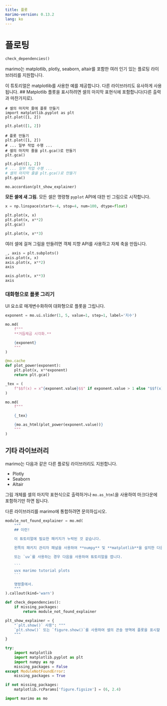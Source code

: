 ```yaml
---
title: 플롯
marimo-version: 0.13.2
lang: ko
---
```


# 플로팅

```python {.marimo hide_code="true"}
check_dependencies()
```

marimo는 matplotlib, plotly, seaborn, altair를 포함한 여러 인기 있는 플로팅 라이브러리를 지원합니다.

이 튜토리얼은 matplotlib를 사용한 예를 제공합니다. 다른 라이브러리도 유사하게 사용됩니다.
<!---->
## Matplotlib
<!---->
플롯을 표시하려면 셀의 마지막 표현식에 포함합니다(다른 출력과 마찬가지로).

```python3
# 셀의 마지막 줄에 플롯 만들기
import matplotlib.pyplot as plt
plt.plot([1, 2])
```

```python {.marimo}
plt.plot([1, 2])
```

```python3
# 플롯 만들기
plt.plot([1, 2])
# ... 일부 작업 수행 ...
# 셀의 마지막 줄을 plt.gca()로 만들기
plt.gca()
```

```python {.marimo}
plt.plot([1, 2])
# ... 일부 작업 수행 ...
# 셀의 마지막 줄을 plt.gca()로 만들기
plt.gca()
```

```python {.marimo hide_code="true"}
mo.accordion(plt_show_explainer)
```

**모든 셀에 새 그림.** 모든 셀은 명령형 `pyplot` API에 대한 빈 그림으로 시작합니다.

```python {.marimo}
x = np.linspace(start=-4, stop=4, num=100, dtype=float)
```

```python {.marimo}
plt.plot(x, x)
plt.plot(x, x**2)
plt.gca()
```

```python {.marimo}
plt.plot(x, x**3)
```

여러 셀에 걸쳐 그림을 만들려면 객체 지향 API를 사용하고 자체 축을 만듭니다.

```python {.marimo}
_, axis = plt.subplots()
axis.plot(x, x)
axis.plot(x, x**2)
axis
```

```python {.marimo}
axis.plot(x, x**3)
axis
```

### 대화형으로 플롯 그리기

UI 요소로 매개변수화하여 대화형으로 플롯을 그립니다.

```python {.marimo}
exponent = mo.ui.slider(1, 5, value=1, step=1, label='지수')

mo.md(
    f"""
    **거듭제곱 시각화.**

    {exponent}
    """
)
```

```python {.marimo}
@mo.cache
def plot_power(exponent):
    plt.plot(x, x**exponent)
    return plt.gca()
```

```python {.marimo}
_tex = (
    f"$$f(x) = x^{exponent.value}$$" if exponent.value > 1 else "$$f(x) = x$$"
)

mo.md(
    f"""

    {_tex}

    {mo.as_html(plot_power(exponent.value))}
    """
)
```

## 기타 라이브러리
<!---->
marimo는 다음과 같은 다른 플로팅 라이브러리도 지원합니다.

- Plotly
- Seaborn
- Altair

그림 개체를 셀의 마지막 표현식으로 출력하거나 `mo.as_html`을 사용하여 마크다운에 포함하기만 하면 됩니다.

다른 라이브러리를 marimo에 통합하려면 문의하십시오.

````python {.marimo hide_code="true"}
module_not_found_explainer = mo.md(
    """
    ## 이런!

    이 튜토리얼에 필요한 패키지가 누락된 것 같습니다.

    왼쪽의 패키지 관리자 패널을 사용하여 **numpy** 및 **matplotlib**을 설치한 다음 튜토리얼을 다시 시작하십시오.

    또는 `uv`를 사용하는 경우 다음을 사용하여 튜토리얼을 엽니다.

    ```
    uvx marimo tutorial plots
    ```

    명령줄에서.
    """
).callout(kind='warn')

def check_dependencies():
    if missing_packages:
        return module_not_found_explainer
````

```python {.marimo hide_code="true"}
plt_show_explainer = {
    "`plt.show()` 사용": """
    `plt.show()` 또는 `figure.show()`를 사용하여 셀의 콘솔 영역에 플롯을 표시할 수 있습니다. 콘솔 출력은 앱 보기에 표시되지 않는다는 점에 유의하십시오.
    """
}
```

```python {.marimo}
try:
    import matplotlib
    import matplotlib.pyplot as plt
    import numpy as np
    missing_packages = False
except ModuleNotFoundError:
    missing_packages = True

if not missing_packages:
    matplotlib.rcParams['figure.figsize'] = (6, 2.4)
```

```python {.marimo}
import marimo as mo
```
